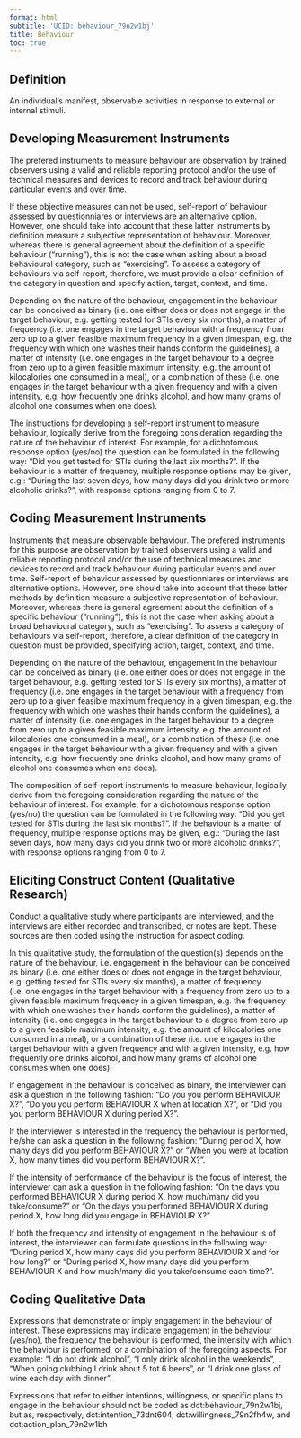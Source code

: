 ```yaml
---
format: html
subtitle: 'UCID: behaviour_79n2w1bj'
title: Behaviour
toc: true
---
```


## Definition

An individual’s manifest, observable activities in response to external or internal stimuli. 

## Developing Measurement Instruments

The prefered instruments to measure behaviour are observation by trained observers using a valid and reliable reporting protocol and/or the use of technical measures and devices to record and track behaviour during particular events and over time.

If these objective measures can not be used, self-report of behaviour assessed by questionniares or interviews are an alternative option. However, one should take into account that these latter instruments by definition measure a subjective representation of behaviour. Moreover, whereas there is general agreement about the definition of a specific behaviour ("running"), this is not the case when asking about a broad behavioural category, such as "exercising". To assess a category of behaviours via self-report, therefore, we must provide a clear definition of the category in question and specify action, target, context, and time.

Depending on the nature of the behaviour, engagement in the behaviour can be conceived as binary (i.e. one either does or does not engage in the target behaviour, e.g. getting tested for STIs every six months), a matter of frequency (i.e. one engages in the target behaviour with a frequency from zero up to a given feasible maximum frequency in a given timespan, e.g. the frequency with which one washes their hands conform the guidelines), a matter of intensity (i.e. one engages in the target behaviour to a degree from zero up to a given feasible maximum intensity, e.g. the amount of kilocalories one consumed in a meal), or a combination of these (i.e. one engages in the target behaviour with a given frequency and with a given intensity, e.g. how frequently one drinks alcohol, and how many grams of alcohol one consumes when one does).

The instructions for developing a self-report instrument to measure behaviour, logically derive from the foregoing consideration regarding the nature of the behaviour of interest. For example, for a dichotomous response option (yes/no) the question can be formulated in the following way: "Did you get tested for STIs during the last six months?". If the behaviour is a matter of frequency, multiple response options may be given, e.g.: "During the last seven days, how many days did you drink two or more alcoholic drinks?", with response options ranging from 0 to 7.


## Coding Measurement Instruments

Instruments that measure observable behaviour. The prefered instruments for this purpose are observation by trained observers using a valid and reliable reporting protocol and/or the use of technical measures and devices to record and track behaviour during particular events and over time. Self-report of behaviour assessed by questionniares or interviews are alternative options. However, one should take into account that these latter methods by definition measure a subjective representation of behaviour. Moreover, whereas there is general agreement about the definition of a specific behaviour ("running"), this is not the case when asking about a broad behavioural category, such as "exercising". To assess a category of behaviours via self-report, therefore, a clear definition of the category in question must be provided, specifying action, target, context, and time.

Depending on the nature of the behaviour, engagement in the behaviour can be conceived as binary (i.e. one either does or does not engage in the target behaviour, e.g. getting tested for STIs every six months), a matter of frequency (i.e. one engages in the target behaviour with a frequency from zero up to a given feasible maximum frequency in a given timespan, e.g. the frequency with which one washes their hands conform the guidelines), a matter of intensity (i.e. one engages in the target behaviour to a degree from zero up to a given feasible maximum intensity, e.g. the amount of kilocalories one consumed in a meal), or a combination of these (i.e. one engages in the target behaviour with a given frequency and with a given intensity, e.g. how frequently one drinks alcohol, and how many grams of alcohol one consumes when one does).

The composition of self-report instruments to measure behaviour, logically derive from the foregoing consideration regarding the nature of the behaviour of interest. For example, for a dichotomous response option (yes/no) the question can be formulated in the following way: "Did you get tested for STIs during the last six months?". If the behaviour is a matter of frequency, multiple response options may be given, e.g.: "During the last seven days, how many days did you drink two or more alcoholic drinks?", with response options ranging from 0 to 7.


## Eliciting Construct Content (Qualitative Research)

Conduct a qualitative study where participants are interviewed, and the interviews are either recorded and transcribed, or notes are kept. These sources are then coded using the instruction for aspect coding.

In this qualitative study, the formulation of the question(s) depends on the nature of the behaviour, i.e. engagement in the behaviour can be conceived as binary (i.e. one either does or does not engage in the target behaviour, e.g. getting tested for STIs every six months), a matter of frequency (i.e. one engages in the target behaviour with a frequency from zero up to a given feasible maximum frequency in a given timespan, e.g. the frequency with which one washes their hands conform the guidelines), a matter of intensity (i.e. one engages in the target behaviour to a degree from zero up to a given feasible maximum intensity, e.g. the amount of kilocalories one consumed in a meal), or a combination of these (i.e. one engages in the target behaviour with a given frequency and with a given intensity, e.g. how frequently one drinks alcohol, and how many grams of alcohol one consumes when one does).

If engagement in the behaviour is conceived as binary, the interviewer can ask a question in the following fashion: "Do you you perform BEHAVIOUR X?", "Do you you perform BEHAVIOUR X when at location X?", or "Did you you perform BEHAVIOUR X during period X?".

If the interviewer is interested in the frequency the behaviour is performed, he/she can ask a question in the following fashion: "During period X, how many days did you perform BEHAVIOUR X?" or "When you were at location X, how many times did you perform BEHAVIOUR X?".

If the intensity of performance of the behaviour is the focus of interest, the interviewer can ask a question in the following fashion: "On the days you performed BEHAVIOUR X during period X, how much/many did you take/consume?" or "On the days you performed BEHAVIOUR X during period X, how long did you engage in BEHAVIOUR X?" 

If both the frequency and intensity of engagement in the behaviour is of interest, the interviewer can formulate questions in the following way: "During period X, how many days did you perform BEHAVIOUR X and for how long?" or "During period X, how many days did you perform BEHAVIOUR X and how much/many did you take/consume each time?".


## Coding Qualitative Data

Expressions that demonstrate or imply engagement in the behaviour of interest. These expressions may indicate engagement in the behaviour (yes/no), the frequency the behaviour is performed, the intensity with which the behaviour is performed, or a combination of the foregoing aspects. For example: "I do not drink alcohol", "I only drink alcohol in the weekends", "When going clubbing I drink about 5 tot 6 beers", or "I drink one glass of wine each day with dinner". 

Expressions that refer to either intentions, willingness, or specific plans to engage in the behaviour should not be coded as dct:behaviour_79n2w1bj, but as, respectively, dct:intention_73dnt604, dct:willingness_79n2fh4w, and dct:action_plan_79n2w1bh

